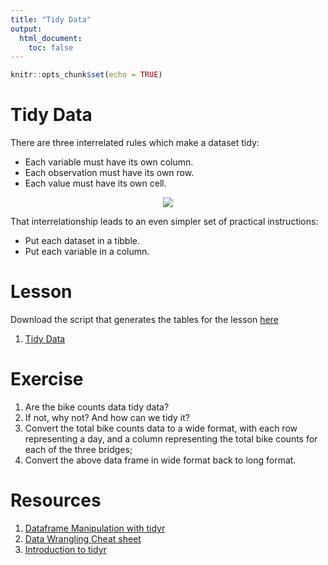 ```yaml
---
title: "Tidy Data"
output: 
  html_document:
    toc: false
---
```


```r
knitr::opts_chunk$set(echo = TRUE)
```

# Tidy Data
There are three interrelated rules which make a dataset tidy:

- Each variable must have its own column.
- Each observation must have its own row.
- Each value must have its own cell.

<center><img src="http://r4ds.had.co.nz/images/tidy-1.png"></center>

That interrelationship leads to an even simpler set of practical instructions:

- Put each dataset in a tibble.
- Put each variable in a column.

# Lesson
Download the script that generates the tables for the lesson [here](https://raw.githubusercontent.com/cities/datascience2018/master/code/tidy_data.R)

1. [Tidy Data](http://cities.github.io/datascience/tidy.html)

# Exercise
1. Are the bike counts data tidy data?
1. If not, why not? And how can we tidy it?
1. Convert the total bike counts data to a wide format, with each row representing a day, and a column representing the total bike counts for each of the three bridges;
1. Convert the above data frame in wide format back to long format. 

# Resources
1. [Dataframe Manipulation with tidyr](http://swcarpentry.github.io/r-novice-gapminder/14-tidyr/)
1. [Data Wrangling Cheat sheet](https://www.rstudio.com/wp-content/uploads/2015/02/data-wrangling-cheatsheet.pdf)
1. [Introduction to tidyr](https://cran.r-project.org/web/packages/tidyr/vignettes/tidy-data.html)